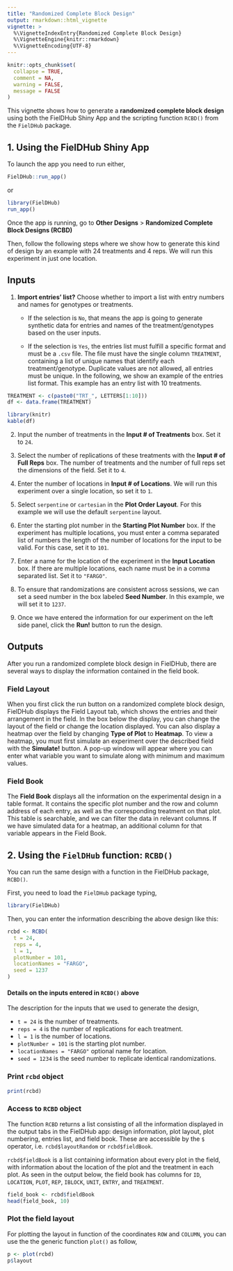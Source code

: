 ```yaml
---
title: "Randomized Complete Block Design"
output: rmarkdown::html_vignette
vignette: >
  %\VignetteIndexEntry{Randomized Complete Block Design}
  %\VignetteEngine{knitr::rmarkdown}
  %\VignetteEncoding{UTF-8}
---
```


```r
knitr::opts_chunk$set(
  collapse = TRUE,
  comment = NA,
  warning = FALSE, 
  message = FALSE
)
```

This vignette shows how to generate a **randomized complete block design** using both the FielDHub Shiny App and the scripting function `RCBD()` from the `FielDHub` package.

## 1. Using the FielDHub Shiny App

To launch the app you need to run either,

```r
FielDHub::run_app()
```

or

```r
library(FielDHub)
run_app()
```

Once the app is running, go to **Other Designs** > **Randomized Complete Block Designs (RCBD)**

Then, follow the following steps where we show how to generate this kind of design by an example with 24 treatments and 4 reps. We will run this experiment in just one location.

## Inputs

1. **Import entries' list?** Choose whether to import a list with entry numbers and names for genotypes or treatments.
    * If the selection is `No`, that means the app is going to generate synthetic data for entries and names of the treatment/genotypes based on the user inputs.

    * If the selection is `Yes`, the entries list must fulfill a specific format and must be a `.csv` file. The file must have the single column `TREATMENT`, containing a list of unique names that identify each treatment/genotype. Duplicate values are not allowed, all entries must be unique. In the following, we show an example of the entries list format. This example has an entry list with 10 treatments. 

```r
TREATMENT <- c(paste0("TRT_", LETTERS[1:10]))
df <- data.frame(TREATMENT)
```

```r
library(knitr)
kable(df)
```

2. Input the number of treatments in the **Input # of Treatments** box. Set it to `24`.

3. Select the number of replications of these treatments with the **Input # of Full Reps** box.  The number of treatments and the number of full reps set the dimensions of the field. Set it to `4`.

4. Enter the number of locations in **Input # of Locations**. We will run this experiment over a single location, so set it to `1`.

5. Select `serpentine` or `cartesian` in the **Plot Order Layout**. For this example we will use the default `serpentine` layout.

6. Enter the starting plot number in the **Starting Plot Number** box. If the experiment has multiple locations, you must enter a comma separated list of numbers the length of the number of locations for the input to be valid. For this case, set it to `101`.

7. Enter a name for the location of the experiment in the **Input Location** box. If there are multiple locations, each name must be in a comma separated list. Set it to `"FARGO"`.

8. To ensure that randomizations are consistent across sessions, we can set a seed number in the box labeled **Seed Number**. In this example, we will set it to `1237`. 

9. Once we have entered the information for our experiment on the left side panel, click the **Run!** button to run the design. 

## Outputs

After you run a randomized complete block design in FielDHub, there are several ways to display the information contained in the field book. 

### Field Layout

When you first click the run button on a randomized complete block design, FielDHub displays the Field Layout tab, which shows the entries and their arrangement in the field. In the box below the display, you can change the layout of the field or change the location displayed. 
You can also display a heatmap over the field by changing **Type of Plot** to **Heatmap**. To view a heatmap, you must first simulate an experiment over the described field with the **Simulate!** button. A pop-up window will appear where you can enter what variable you want to simulate along with minimum and maximum values. 

### Field Book

The **Field Book** displays all the information on the experimental design in a table format. It contains the specific plot number and the row and column address of each entry, as well as the corresponding treatment on that plot. This table is searchable, and we can filter the data in relevant columns. If we have simulated data for a heatmap, an additional column for that variable appears in the Field Book. 

## 2. Using the `FielDHub` function: `RCBD()`

You can run the same design with a function in the FielDHub package, `RCBD()`.

First, you need to load the `FielDHub` package typing,

```r
library(FielDHub)
```

Then, you can enter the information describing the above design like this:

```r
rcbd <- RCBD(
  t = 24, 
  reps = 4,
  l = 1,
  plotNumber = 101,
  locationNames = "FARGO",
  seed = 1237
)
```

#### Details on the inputs entered in `RCBD()` above

The description for the inputs that we used to generate the design,

*   `t = 24` is the number of treatments.
*   `reps = 4` is the number of replications for each treatment.
*   `l = 1` is the number of locations.
*   `plotNumber = 101` is the starting plot number.
*   `locationNames = "FARGO"` optional name for location.
*   `seed = 1234` is the seed number to replicate identical randomizations.

### Print `rcbd` object

```r
print(rcbd)
```


### Access to `RCBD` object

The function `RCBD` returns a list consisting of all the information displayed in the output tabs in the FielDHub app: design information, plot layout, plot numbering, entries list, and field book. These are accessible by the `$` operator, i.e. `rcbd$layoutRandom` or `rcbd$fieldBook`. 

`rcbd$fieldBook` is a list containing information about every plot in the field, with information about the location of the plot and the treatment in each plot. As seen in the output below, the field book has columns for `ID`, `LOCATION`, `PLOT`, `REP`, `IBLOCK`, `UNIT`, `ENTRY`, and `TREATMENT`.

```r
field_book <- rcbd$fieldBook
head(field_book, 10)
```

### Plot the field layout

For plotting the layout in function of the coordinates `ROW` and `COLUMN`, you can use the the generic function `plot()` as follow,


```r
p <- plot(rcbd)
p$layout
```

<br>
<br>
<br>